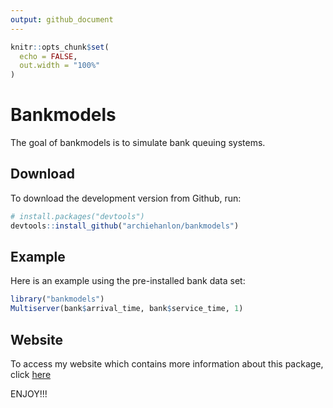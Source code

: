 ```yaml
---
output: github_document
---
```


```r
knitr::opts_chunk$set(
  echo = FALSE,
  out.width = "100%"
)
```

# Bankmodels

The goal of bankmodels is to simulate bank queuing systems.

## Download

To download the development version from Github, run:

``` r
# install.packages("devtools")
devtools::install_github("archiehanlon/bankmodels")
```

## Example

Here is an example using the pre-installed bank data set:

```r
library("bankmodels")
Multiserver(bank$arrival_time, bank$service_time, 1)
```

## Website
To access my website which contains more information about this package, click [here](https://mq-stat1378.github.io/assignment2-question2-archiehanlon/)

ENJOY!!!
